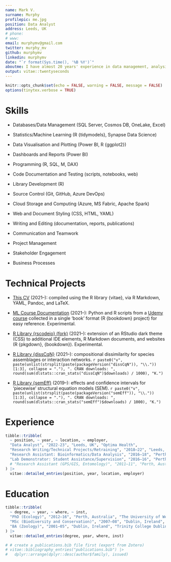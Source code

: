 ```yaml
---
name: Mark V.
surname: Murphy
profilepic: me.jpg
position: Data Analyst
address: Leeds, UK
# phone: 
# www: 
email: murphymv@gmail.com
twitter: murphy_mv
github: murphymv
linkedin: murphymv
date: "`r format(Sys.time(), '%B %Y')`"
aboutme: I have almost 20 years' experience in data management, analysis, and communication -- gained from education, employment, PhD research, and self-directed projects and training. My background is in the biological sciences, but with increasing interest and expertise in statistics, programming, data science, AI, and health sciences in recent years. I have a lifelong commitment to learning and development, and generally strive for high quality in everything I do. I enjoy applying my skills and experience to new challenges, ideally involving meaningful and impactful data-driven projects, products, and services. For additional details of my previous experience, skills and outputs, see my [longer-form (academic) CV](https://github.com/murphymv/CV/blob/main/CV_academic.pdf).
output: vitae::twentyseconds
---
```


```r
knitr::opts_chunk$set(echo = FALSE, warning = FALSE, message = FALSE)
options(tinytex.verbose = TRUE)
```

# Skills

-   Databases/Data Management (SQL Server, Cosmos DB, OneLake, Excel)

-   Statistics/Machine Learning (R {tidymodels}, Synapse Data Science)

-   Data Visualisation and Plotting (Power BI, R {ggplot2})

-   Dashboards and Reports (Power BI)

-   Programming (R, SQL, M, DAX)

-   Code Documentation and Testing (scripts, notebooks, web)

-   Library Development (R)

-   Source Control (Git, GitHub, Azure DevOps)

-   Cloud Storage and Computing (Azure, MS Fabric, Apache Spark)

-   Web and Document Styling (CSS, HTML, YAML)

-   Writing and Editing (documentation, reports, publications)

-   Communication and Teamwork

-   Project Management

-   Stakeholder Engagement

-   Business Processes

# Technical Projects

-   [This CV](https://github.com/murphymv/CV) (2021--): compiled using the R library {vitae}, via R Markdown, YAML, Pandoc, and LaTeX.

-   [ML Course Documentation](https://github.com/murphymv/Machine-Learning-A-Z) (2021--): Python and R scripts from a [Udemy course](https://www.udemy.com/course/machinelearning/) collected in a single 'book' format (R {bookdown} project) for easy reference. Experimental.

-   [R Library {rscodeio} (fork)](https://github.com/murphymv/rscodeio) (2021--): extension of an RStudio dark theme (CSS) to additional IDE elements, R Markdown documents, and websites (R {pkgdown}, {bookdown}). Experimental.

-   [R Library {dissCqN}](https://murphymv.github.io/dissCqN/) (2021--): compositional dissimilarity for species assemblages or interaction networks. `r paste0("v", paste(unlist(strsplit(paste(packageVersion("dissCqN")), "\\."))[1:3], collapse = "."), ". CRAN downloads: ", round(sum(dlstats::cran_stats("dissCqN")$downloads) / 1000), "K.")`

-   [R Library {semEff}](https://murphymv.github.io/semEff/) (2019--): effects and confidence intervals for 'piecewise' structural equation models (SEM). `r paste0("v", paste(unlist(strsplit(paste(packageVersion("semEff")), "\\."))[1:3], collapse = "."), ". CRAN downloads: ", round(sum(dlstats::cran_stats("semEff")$downloads) / 1000), "K.")`

# Experience

```r
tibble::tribble(
  ~ position, ~ year, ~ location, ~ employer,
  "Data Analyst", "2022-23", "Leeds, UK", "Optima Health",
  "Research Writing/Technical Projects/Retraining", "2018–22", "Leeds, UK", "Self-Directed",
  "Research Assistant: Bioinformatics/Data Analysis", "2016–18", "Perth, Australia", "University of Western Australia",
  "Lab Demonstrator: Student Assistance/Supervision", "2016–16", "Perth, Australia", "University of Western Australia",
  # "Research Assistant (GPS/GIS, Entomology)", "2011–11", "Perth, Australia", "University of Western Australia"
) |> 
  vitae::detailed_entries(position, year, location, employer)
```

# Education

```r
tibble::tribble(
  ~ degree, ~ year, ~ where, ~ inst,
  "PhD (Ecology)", "2012–16", "Perth, Australia", "The University of Western Australia", 
  "MSc (Biodiversity and Conservation)", "2007–08", "Dublin, Ireland", "Trinity College Dublin",
  "BA (Zoology)", "2001–05", "Dublin, Ireland", "Trinity College Dublin"
) |> 
  vitae::detailed_entries(degree, year, where, inst)
```

```r
# # create a publications.bib file first (export from Zotero)
# vitae::bibliography_entries("publications.bib") |> 
#   dplyr::arrange(dplyr::desc(author$family), issued)
```
